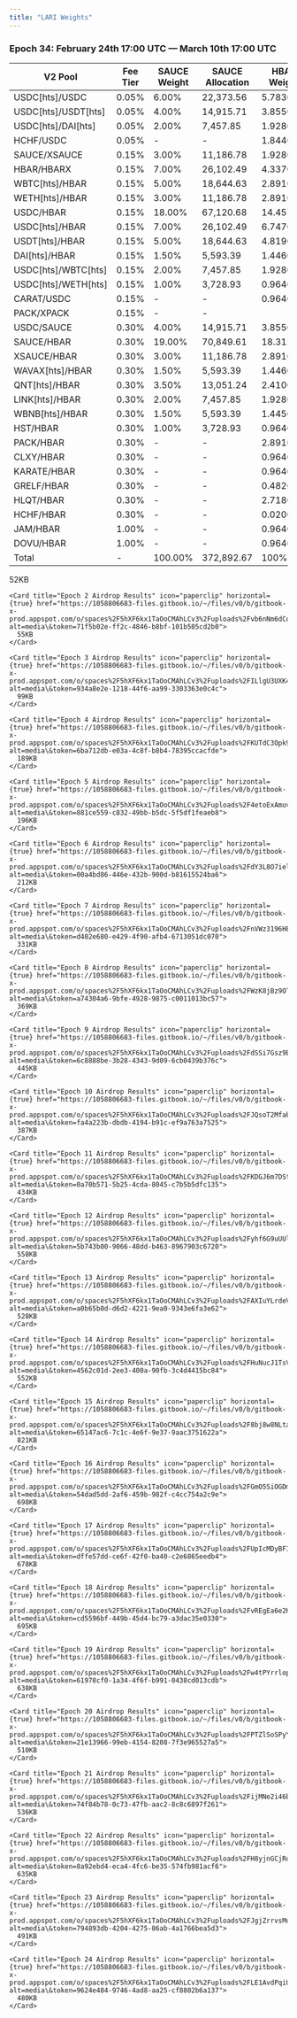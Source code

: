 ```yaml
---
title: "LARI Weights"
---
```


### **Epoch 34: February 24th 17:00 UTC — March 10th 17:00 UTC**

| V2 Pool               | Fee Tier | SAUCE Weight | SAUCE Allocation | HBAR Weight | HBAR Allocation | PACK Weight | PACK Allocation |   |
| --------------------- | -------- | ------------ | ---------------- | ----------- | --------------- | ----------- | --------------- | - |
| USDC\[hts]/USDC       | 0.05%    | 6.00%        | 22,373.56        | 5.7830%     |                 | -           | -               |   |
| USDC\[hts]/USDT\[hts] | 0.05%    | 4.00%        | 14,915.71        | 3.8550%     |                 | -           | -               |   |
| USDC\[hts]/DAI\[hts]  | 0.05%    | 2.00%        | 7,457.85         | 1.9280%     |                 | -           | -               |   |
| HCHF/USDC             | 0.05%    | -            | -                | 1.8440%     |                 | -           | -               |   |
| SAUCE/XSAUCE          | 0.15%    | 3.00%        | 11,186.78        | 1.9280%     |                 | -           | -               |   |
| HBAR/HBARX            | 0.15%    | 7.00%        | 26,102.49        | 4.3370%     |                 | -           | -               |   |
| WBTC\[hts]/HBAR       | 0.15%    | 5.00%        | 18,644.63        | 2.8910%     |                 | -           | -               |   |
| WETH\[hts]/HBAR       | 0.15%    | 3.00%        | 11,186.78        | 2.8910%     |                 | -           | -               |   |
| USDC/HBAR             | 0.15%    | 18.00%       | 67,120.68        | 14.4570%    |                 | 10.00%      | 39,505.30       |   |
| USDC\[hts]/HBAR       | 0.15%    | 7.00%        | 26,102.49        | 6.7470%     |                 | -           | -               |   |
| USDT\[hts]/HBAR       | 0.15%    | 5.00%        | 18,644.63        | 4.8190%     |                 | -           | -               |   |
| DAI\[hts]/HBAR        | 0.15%    | 1.50%        | 5,593.39         | 1.4460%     |                 | -           | -               |   |
| USDC\[hts]/WBTC\[hts] | 0.15%    | 2.00%        | 7,457.85         | 1.9280%     |                 | -           | -               |   |
| USDC\[hts]/WETH\[hts] | 0.15%    | 1.00%        | 3,728.93         | 0.9640%     |                 | -           | -               |   |
| CARAT/USDC            | 0.15%    | -            | -                | 0.9640%     |                 | -           | -               |   |
| PACK/XPACK            | 0.15%    | -            | -                |             |                 | 15.00%      | 59,257.95       |   |
| USDC/SAUCE            | 0.30%    | 4.00%        | 14,915.71        | 3.8550%     |                 | -           | -               |   |
| SAUCE/HBAR            | 0.30%    | 19.00%       | 70,849.61        | 18.3120%    |                 | 10.00%      | 39,505.30       |   |
| XSAUCE/HBAR           | 0.30%    | 3.00%        | 11,186.78        | 2.8910%     |                 | -           | -               |   |
| WAVAX\[hts]/HBAR      | 0.30%    | 1.50%        | 5,593.39         | 1.4460%     |                 | -           | -               |   |
| QNT\[hts]/HBAR        | 0.30%    | 3.50%        | 13,051.24        | 2.4100%     |                 | -           | -               |   |
| LINK\[hts]/HBAR       | 0.30%    | 2.00%        | 7,457.85         | 1.9280%     |                 | -           | -               |   |
| WBNB\[hts]/HBAR       | 0.30%    | 1.50%        | 5,593.39         | 1.4450%     |                 | -           | -               |   |
| HST/HBAR              | 0.30%    | 1.00%        | 3,728.93         | 0.9640%     |                 | -           | -               |   |
| PACK/HBAR             | 0.30%    | -            | -                | 2.8910%     |                 | 65.00%      | 256,784.45      |   |
| CLXY/HBAR             | 0.30%    | -            | -                | 0.9640%     |                 | -           | -               |   |
| KARATE/HBAR           | 0.30%    | -            | -                | 0.9640%     |                 | -           | -               |   |
| GRELF/HBAR            | 0.30%    | -            | -                | 0.4820%     |                 | -           | -               |   |
| HLQT/HBAR             | 0.30%    | -            | -                | 2.7180%     |                 | -           | -               |   |
| HCHF/HBAR             | 0.30%    | -            | -                | 0.0200%     |                 | -           | -               |   |
| JAM/HBAR              | 1.00%    | -            | -                | 0.9640%     |                 | -           | -               |   |
| DOVU/HBAR             | 1.00%    | -            | -                | 0.9640%     |                 | -           |                 |   |
| Total                 | -        | 100.00%      | 372,892.67       | 100%        |                 | 100.00%     | 395,053.00      |   |

<AccordionGroup>
  <Accordion title="Epoch Airdrop Results" defaultOpen={false} icon="paperclip">
    <Card title="Epoch 1 Airdrop Results" icon="paperclip" horizontal={true} href="https://1058806683-files.gitbook.io/~/files/v0/b/gitbook-x-prod.appspot.com/o/spaces%2F5hXF6kx1TaOoCMAhLCv3%2Fuploads%2FoYfZP5Wh9aqO6pgdn3hL%2FEpoch_1_Airdrop_Results.csv?alt=media&token=b3f1508f-e2f1-4115-a2cc-521ddacd4cc9">
      52KB
    </Card>

    <Card title="Epoch 2 Airdrop Results" icon="paperclip" horizontal={true} href="https://1058806683-files.gitbook.io/~/files/v0/b/gitbook-x-prod.appspot.com/o/spaces%2F5hXF6kx1TaOoCMAhLCv3%2Fuploads%2Fvb6nNm6dCoWznsheQaiT%2FEpoch_2_Airdrop_Results.csv?alt=media\&token=71f5b02e-ff2c-4846-b8bf-101b505cd2b0">
      55KB
    </Card>

    <Card title="Epoch 3 Airdrop Results" icon="paperclip" horizontal={true} href="https://1058806683-files.gitbook.io/~/files/v0/b/gitbook-x-prod.appspot.com/o/spaces%2F5hXF6kx1TaOoCMAhLCv3%2Fuploads%2FILlgU3UXK4AqN5FNeeb4%2FEpoch_3_Airdrop_Results.csv?alt=media\&token=934a8e2e-1218-44f6-aa99-3303363e0c4c">
      99KB
    </Card>

    <Card title="Epoch 4 Airdrop Results" icon="paperclip" horizontal={true} href="https://1058806683-files.gitbook.io/~/files/v0/b/gitbook-x-prod.appspot.com/o/spaces%2F5hXF6kx1TaOoCMAhLCv3%2Fuploads%2FKUTdC3Opk9K5ud45RQmJ%2FEpoch_4_Airdrop_Results.csv?alt=media\&token=6ba712db-e03a-4c8f-b8b4-78395ccacfde">
      189KB
    </Card>

    <Card title="Epoch 5 Airdrop Results" icon="paperclip" horizontal={true} href="https://1058806683-files.gitbook.io/~/files/v0/b/gitbook-x-prod.appspot.com/o/spaces%2F5hXF6kx1TaOoCMAhLCv3%2Fuploads%2F4etoExAmuvB1gOkuuzNI%2FEpoch_5_Airdrop_Results.csv?alt=media\&token=881ce559-c832-49bb-b5dc-5f5df1feaeb8">
      196KB
    </Card>

    <Card title="Epoch 6 Airdrop Results" icon="paperclip" horizontal={true} href="https://1058806683-files.gitbook.io/~/files/v0/b/gitbook-x-prod.appspot.com/o/spaces%2F5hXF6kx1TaOoCMAhLCv3%2Fuploads%2FdY3L8O7ieldcFLwwuD18%2FEpoch_6_Airdrop_Results.csv?alt=media\&token=00a4bd86-446e-432b-900d-b81615524ba6">
      212KB
    </Card>

    <Card title="Epoch 7 Airdrop Results" icon="paperclip" horizontal={true} href="https://1058806683-files.gitbook.io/~/files/v0/b/gitbook-x-prod.appspot.com/o/spaces%2F5hXF6kx1TaOoCMAhLCv3%2Fuploads%2FnVWz3196HEUhTSvyqOqu%2FEpoch_7_Airdrop_Results.csv?alt=media\&token=d402e680-e429-4f90-afb4-6713051dc070">
      331KB
    </Card>

    <Card title="Epoch 8 Airdrop Results" icon="paperclip" horizontal={true} href="https://1058806683-files.gitbook.io/~/files/v0/b/gitbook-x-prod.appspot.com/o/spaces%2F5hXF6kx1TaOoCMAhLCv3%2Fuploads%2FWzK8jBz9OTDN50Zl1FkD%2FEpoch_8_Airdrop_Results.csv?alt=media\&token=a74304a6-9bfe-4928-9875-c0011013bc57">
      369KB
    </Card>

    <Card title="Epoch 9 Airdrop Results" icon="paperclip" horizontal={true} href="https://1058806683-files.gitbook.io/~/files/v0/b/gitbook-x-prod.appspot.com/o/spaces%2F5hXF6kx1TaOoCMAhLCv3%2Fuploads%2FdSSi7Gsz9E7n9agZxddp%2FEpoch_9_Airdrop_Results.csv?alt=media\&token=6c8888be-3b28-4343-9d09-6cb0439b376c">
      445KB
    </Card>

    <Card title="Epoch 10 Airdrop Results" icon="paperclip" horizontal={true} href="https://1058806683-files.gitbook.io/~/files/v0/b/gitbook-x-prod.appspot.com/o/spaces%2F5hXF6kx1TaOoCMAhLCv3%2Fuploads%2FJQsoT2MfabM6yJOKUl6w%2FEpoch_10_Airdrop_Results.csv?alt=media\&token=fa4a223b-dbdb-4194-b91c-ef9a763a7525">
      387KB
    </Card>

    <Card title="Epoch 11 Airdrop Results" icon="paperclip" horizontal={true} href="https://1058806683-files.gitbook.io/~/files/v0/b/gitbook-x-prod.appspot.com/o/spaces%2F5hXF6kx1TaOoCMAhLCv3%2Fuploads%2FKDGJ6m7DSt2oU1zgrUiD%2FEpoch_11_Airdrop_Results.csv?alt=media\&token=0a70b571-5b25-4cda-8045-c7b5b5dfc135">
      434KB
    </Card>

    <Card title="Epoch 12 Airdrop Results" icon="paperclip" horizontal={true} href="https://1058806683-files.gitbook.io/~/files/v0/b/gitbook-x-prod.appspot.com/o/spaces%2F5hXF6kx1TaOoCMAhLCv3%2Fuploads%2Fyhf6G9uUUlYCqcTPgQaR%2FEpoch_12_Airdrop_Results.csv?alt=media\&token=5b743b00-9066-48dd-b463-8967903c6720">
      558KB
    </Card>

    <Card title="Epoch 13 Airdrop Results" icon="paperclip" horizontal={true} href="https://1058806683-files.gitbook.io/~/files/v0/b/gitbook-x-prod.appspot.com/o/spaces%2F5hXF6kx1TaOoCMAhLCv3%2Fuploads%2FAXIuYLrdeVzCRdAagJnz%2FEpoch_13_Airdrop_Results.csv?alt=media\&token=a0b65b0d-d6d2-4221-9ea0-9343e6fa3e62">
      528KB
    </Card>

    <Card title="Epoch 14 Airdrop Results" icon="paperclip" horizontal={true} href="https://1058806683-files.gitbook.io/~/files/v0/b/gitbook-x-prod.appspot.com/o/spaces%2F5hXF6kx1TaOoCMAhLCv3%2Fuploads%2FHuNucJ1TsVK1KL8Ie0x1%2FEpoch_14_Airdrop_Results.csv?alt=media\&token=4562c01d-2ee3-400a-90fb-3c4d4415bc84">
      552KB
    </Card>

    <Card title="Epoch 15 Airdrop Results" icon="paperclip" horizontal={true} href="https://1058806683-files.gitbook.io/~/files/v0/b/gitbook-x-prod.appspot.com/o/spaces%2F5hXF6kx1TaOoCMAhLCv3%2Fuploads%2F8bj8w8NLtaJKQ4tqjpBt%2FEpoch_15_Airdrop_Results.csv?alt=media\&token=65147ac6-7c1c-4e6f-9e37-9aac3751622a">
      821KB
    </Card>

    <Card title="Epoch 16 Airdrop Results" icon="paperclip" horizontal={true} href="https://1058806683-files.gitbook.io/~/files/v0/b/gitbook-x-prod.appspot.com/o/spaces%2F5hXF6kx1TaOoCMAhLCv3%2Fuploads%2FGmO5SiOGDmgw7sUOp7SD%2FEpoch_16_Airdrop_Results.csv?alt=media\&token=54dad5dd-2af6-459b-982f-c4cc754a2c9e">
      698KB
    </Card>

    <Card title="Epoch 17 Airdrop Results" icon="paperclip" horizontal={true} href="https://1058806683-files.gitbook.io/~/files/v0/b/gitbook-x-prod.appspot.com/o/spaces%2F5hXF6kx1TaOoCMAhLCv3%2Fuploads%2FUpIcMDyBFIkBWOPVog5U%2FEpoch_17_Airdrop_Results.csv?alt=media\&token=dffe57dd-ce6f-42f0-ba40-c2e6865eedb4">
      678KB
    </Card>

    <Card title="Epoch 18 Airdrop Results" icon="paperclip" horizontal={true} href="https://1058806683-files.gitbook.io/~/files/v0/b/gitbook-x-prod.appspot.com/o/spaces%2F5hXF6kx1TaOoCMAhLCv3%2Fuploads%2FvREgEa6e2K7jeIH40GYf%2FEpoch_18_Airdrop_Results.csv?alt=media\&token=cd5596bf-449b-45d4-bc79-a3dac35e0330">
      695KB
    </Card>

    <Card title="Epoch 19 Airdrop Results" icon="paperclip" horizontal={true} href="https://1058806683-files.gitbook.io/~/files/v0/b/gitbook-x-prod.appspot.com/o/spaces%2F5hXF6kx1TaOoCMAhLCv3%2Fuploads%2Fw4tPYrrlopkvECS80gyN%2FEpoch_19_Airdrop_Results.csv?alt=media\&token=61978cf0-1a34-4f6f-b991-0438cd013cdb">
      638KB
    </Card>

    <Card title="Epoch 20 Airdrop Results" icon="paperclip" horizontal={true} href="https://1058806683-files.gitbook.io/~/files/v0/b/gitbook-x-prod.appspot.com/o/spaces%2F5hXF6kx1TaOoCMAhLCv3%2Fuploads%2FPTZlSoSPyYNcnjieLWRB%2FEpoch_20_Airdrop_Results.csv?alt=media\&token=21e13966-99eb-4154-8208-7f3e965527a5">
      510KB
    </Card>

    <Card title="Epoch 21 Airdrop Results" icon="paperclip" horizontal={true} href="https://1058806683-files.gitbook.io/~/files/v0/b/gitbook-x-prod.appspot.com/o/spaces%2F5hXF6kx1TaOoCMAhLCv3%2Fuploads%2FijMNe2i46bIPFFzeJznP%2FEpoch_21_Airdrop_Results.csv?alt=media\&token=74f84b78-0c73-47fb-aac2-8c8c6897f261">
      536KB
    </Card>

    <Card title="Epoch 22 Airdrop Results" icon="paperclip" horizontal={true} href="https://1058806683-files.gitbook.io/~/files/v0/b/gitbook-x-prod.appspot.com/o/spaces%2F5hXF6kx1TaOoCMAhLCv3%2Fuploads%2FH8yjnGCjRoRWotFlK5g5%2FEpoch_22_Airdrop_Results.csv?alt=media\&token=8a92ebd4-eca4-4fc6-be35-574fb981acf6">
      635KB
    </Card>

    <Card title="Epoch 23 Airdrop Results" icon="paperclip" horizontal={true} href="https://1058806683-files.gitbook.io/~/files/v0/b/gitbook-x-prod.appspot.com/o/spaces%2F5hXF6kx1TaOoCMAhLCv3%2Fuploads%2FJgjZrrvsMukqLyVwUdPC%2FEpoch_23_Airdrop_Results.csv?alt=media\&token=794893db-4204-4275-86ab-4a1766bea5d3">
      491KB
    </Card>

    <Card title="Epoch 24 Airdrop Results" icon="paperclip" horizontal={true} href="https://1058806683-files.gitbook.io/~/files/v0/b/gitbook-x-prod.appspot.com/o/spaces%2F5hXF6kx1TaOoCMAhLCv3%2Fuploads%2FLE1AvdPqiUlRSERmajws%2FEpoch_24_Airdrop_Results.csv?alt=media\&token=9624e484-9746-4ad8-aa25-cf8802b6a137">
      480KB
    </Card>
  </Accordion>
</AccordionGroup>